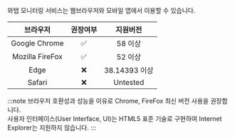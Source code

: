 와탭 모니터링 서비스는 웹브라우저와 모바일 앱에서 이용할 수 있습니다.

|브라우저|권장여부|지원버전|
|:---:|:---:|:---:|
|Google Chrome|<span class='emoji-ok'>✅</span>|58 이상|
|Mozilla FireFox|<span class='emoji-ok'>✅</span>|52 이상|
|Edge|<span class='emoji-no'>❌</span>|38.14393 이상|
|Safari|<span class='emoji-no'>❌</span>|Untested|

:::note
브라우저 호환성과 성능을 이유로 Chrome, FireFox 최신 버전 사용을 권장합니다. <br/>
사용자 인터페이스(User Interface, UI)는 HTML5 표준 기술로 구현하여 Internet Explorer는 지원하지 않습니다.
:::